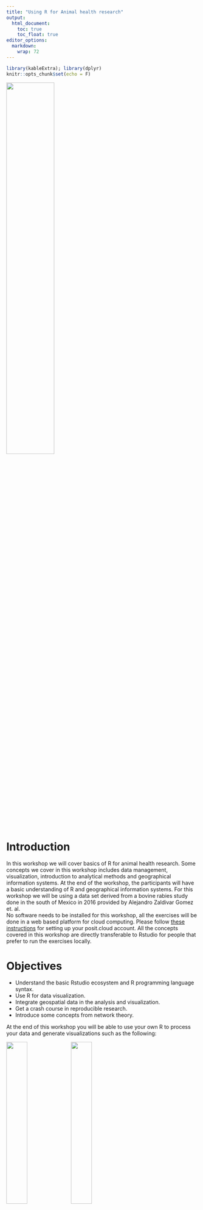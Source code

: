 ```yaml
---
title: "Using R for Animal health research"
output:
  html_document:
    toc: true
    toc_float: true
editor_options: 
  markdown: 
    wrap: 72
---
```


```r
library(kableExtra); library(dplyr)
knitr::opts_chunk$set(echo = F)
```

<img src="img/cadms-left.png" style="width:50%;position:center"/>

# Introduction

In this workshop we will cover basics of R for animal health research.
Some concepts we cover in this workshop includes data management,
visualization, introduction to analytical methods and geographical
information systems. At the end of the workshop, the participants will
have a basic understanding of R and geographical information systems.
For this workshop we will be using a data set derived from a bovine
rabies study done in the south of Mexico in 2016 provided by Alejandro
Zaldivar Gomez et. al.\
No software needs to be installed for this workshop, all the exercises
will be done in a web based platform for cloud computing. Please follow
[these instructions](0a_R_Intro.html) for setting up your posit.cloud
account. All the concepts covered in this workshop are directly
transferable to Rstudio for people that prefer to run the exercises
locally.

# Objectives

-   Understand the basic Rstudio ecosystem and R programming language
    syntax.
-   Use R for data visualization.
-   Integrate geospatial data in the analysis and visualization.
-   Get a crash course in reproducible research.
-   Introduce some concepts from network theory.\

At the end of this workshop you will be able to use your own R to
process your data and generate visualizations such as the following:

<img src="img/0_exampleMap.png" style="width:33%;position:left"/>
<img src="img/0_exBar.png" style="width:33%;position:center"/>
<img src="img/0_exNet.png" style="width:33%;position:right"/>

# Requisites

-   Laptop or desktop computer.\
-   A [posit.cloud](https://posit.cloud) account

<!-- ### Recommended reading -->

<!-- -   Martínez-López B, Perez AM, Sánchez-Vizcaíno JM. Social network -->

<!--     analysis. Review of general concepts and use in preventive -->

<!--     veterinary medicine. Transbound Emerg Dis. 2009 May;56(4):109-20. -->

<!--     doi: 10.1111/j.1865-1682.2009.01073.x. PMID: 19341388. -->

<!-- -   Enright J, Kao RR. Epidemics on dynamic networks. Epidemics. 2018 -->

<!--     Sep;24:88-97. doi: 10.1016/j.epidem.2018.04.003. Epub 2018 Apr 28. -->

<!--     PMID: 29907403. -->

<!-- -   Silk, M.J., Croft, D.P., Delahay, R.J., Hodgson, D.J., Weber, N., -->

<!--     Boots, M. and McDonald, R.A. (2017), The application of statistical -->

<!--     network models in disease research. Methods Ecol Evol, 8: 1026-1041. -->

<!--     <https://doi.org/10.1111/2041-210X.12770> -->

<!-- -   Farine, DR. When to choose dynamic vs. static social network -->

<!--     analysis. J Anim Ecol. 2018; 87: 128-- 138. -->

<!--     <https://doi.org/10.1111/1365-2656.12764> -->

------------------------------------------------------------------------

# Tentative schedule

```r
data.frame(
  Time = c('', '10:00-11:00', '11:00-11:45', '11:45-12:00', '12:00-13:00', '13:00-14:00', '14:00-15:00', '15:00-16:00', '16:00-17:00'),
  # D01 = c('Introduction to R', '', '', '', '', '', 'Intro to R studio and Markdown', 'R syntax and the tidyverse', 'Graphics in R'),
  D01 = cell_spec(
    c('Introduction to R', '', '', '', '', '', 'Intro to R studio and Markdown', 'R syntax and the tidyverse', 'Graphics in R'), 'html',
    link = c('slides/1a_Intro.html', '', '', '', '', '','1a_Intro_RstudioMarkdown.html', '1b_RandTidyverse.html', '1c_GraphicsI.html')
  ),
  # D02 = c('Geographical Information systems','Introduction to geographical information systems', 'Vectors and rasters', 'Break', 'Manipulating spatial objects and projections', 'Lunch', 'Spatial statistics', 'Cartography', ''),
  D02 = cell_spec(
    c('R syntax and the tidyverse','Intro to R syntac', 'Functions in R', 'Break', 'Loading data', 'Lunch', 'Data reduction', 'Joining datasets', ''), 'html',
    link = c('slides/2a_Viz.html', '1b_RandTidyverse.html', '1b_RandTidyverse.html', '', '1c_GraphicsI.html', 'Lunch.html', '1b_RandTidyverse.html', '', '')
  ),
  # D03 = c('Data visualization','Intro to SNA', 'SNA in R', 'Break', 'Network visualization', 'Lunch', 'Bipartite Networks', 'Dynamic Networks', ''),
  D03 = cell_spec(
    c('Data visualization','Recap from yesterday', 'Graphics in R', 'Break', 'Further customization', 'Lunch', 'Vectors and rasters', 'Cartography', ''),
    'html',
    link = c('slides/Day-03.html', '', '1d_GraphicsII.html', '', '1d_GraphicsII.html', 'Lunch.html', '2a_VectorsRasters.html', '2a_VectorsRasters.html', '')
  ),
  D04 = c('Risk assessment', 'Case studies', 'Introduction to Risk assessment', 'Break', 'Risk assessment in R I', 'Lunch', 'Risk assessment in R I II', '', '')
  # D04 = cell_spec(
  #   c('Risk assessment', 'Case studies', 'Introduction to Risk assessment', 'Break', 'Risk assessment in R I', 'Lunch', 'Risk assessment in R I II', '', ''),
  #   'html',
  #   link = c('4a_RiskAssessment.html', '', '', '', '', '', '', '', '')
  # )
) %>%
  kbl("html", escape = FALSE, col.names = c('', 'Day 01', 'Day 02', 'Day 03', 'Day 04')) %>%
  kable_paper(full_width = F, lightable_options = c('hover')) %>%
  column_spec(1, bold = T, border_right = T) %>%
  column_spec(2, border_right = T) %>%
  column_spec(3, border_right = T) %>%
  column_spec(4, border_right = T) %>%
  row_spec(1, bold = T, extra_css = "border-bottom: 1px solid") %>%
  row_spec(c(4,6), background = "#F6F5FA", italic = T)
```

```r
# data.frame(
#   Time = c('', '9:00-10:00', '10:00-10:30', '10:30-10:50', '10:50-12:00', '12:00-13:00', '13:00-14:00', '14:00-14:20', '14:20-15:00'),
#   D01 = cell_spec(
#     c('Introduction to R and GIS', 'Introduction to R', 'R syntax and the tidyverse', 'Coffee break', 'Graphics in R', 'Lunch', 'Intro to vectors and Rasters', 'Coffee break', 'Spatial statistics and Cartography'), 'html', 
#     link = c('', '1a_Intro_RstudioMarkdown.html', '1b_RandTidyverse.html', '', '1c_GraphicsI.html', 'Lunch.html', '2a_VectorsRasters.html', '', '')
#   ),
#   D02 = cell_spec(
#     c('Network Analysis', 'Introduction to Social Network Analysis', 'Network analysis in R', 'Coffee break', 'Network visualization', 'Lunch', 'Bipartite Networks', 'Coffee break', 'Dynamic Networks'), 'html', 
#     link = c('', '', '3a_NetworkIntro.html', '', '3b_NetworkViz.html', 'Lunch.html', '', '', '3c_DynamicNetworks.html')
#   ),
#   D03 = cell_spec(
#     c('Risk Assessment', 'Case Studies', 'Introduction to Risk Assessment', 'Coffee break', 'Risk assessment in R I', 'Lunch', 'Feedback evaluation', 'Coffee break', 'Office Hours'), 'html', 
#     link = c('', '', '', '', '4a_RiskAssessment.html', 'Lunch.html', '', '', '')
#   )
# ) %>% 
#   kbl("html", escape = FALSE, col.names = c('', 'Day 01', 'Day 02', 'Day 03')) %>%
#   kable_paper(full_width = F, lightable_options = c('hover')) %>% 
#   column_spec(1, bold = T, border_right = T) %>% 
#   column_spec(2, border_right = T) %>% 
#   column_spec(3, border_right = T) %>% 
#   column_spec(4, border_right = T) %>% 
#   row_spec(1, bold = T, extra_css = "border-bottom: 1px solid") %>% 
#   row_spec(c(4,6, 8), background = "#F6F5FA", italic = T)
```

------------------------------------------------------------------------

## Data

The data used for this workshop is contained in the package `STNet`. To
install `STNet` we need the package `devtools` and use the command
`devtools::install_github("spablotemporal/STNet")`.

<!-- ------------------------------------------------------------------------ -->

## Links

-   [Shared
    folder](https://ucdavis.box.com/s/65bg7mu85kblruofbkf481ontvuw128e),
    we will use this folder to provide some workshop materials such as
    code, data, or other resources.
-   [R bloggers](https://www.r-bloggers.com), Website that shares
    tutorials and posts from different contributors.
-   [Desktop installation
    instructions](https://www.spablo-temporal.network/ShinyWorkshop/0a_R_Intro.html)
-   [R cheat
    sheets](https://posit.co/resources/cheatsheets/?type=posit-cheatsheets/):
    -   [dplyr](https://posit.co/wp-content/uploads/2022/10/data-transformation-1.pdf)
    -   [ggplot2](https://posit.co/wp-content/uploads/2022/10/data-visualization-1.pdf)
    -   [markdown](https://posit.co/wp-content/uploads/2022/10/rmarkdown-1.pdf)

<!-- # Post workshop survey -->

<!-- ICAHS -->

<!-- We would appreciate if you take a minute to fill a quick anonymous -->

<!-- survey for feedback. To go to the survey follow [THIS LINK](Survey.html) -->

<!-- https://forms.gle/2NLzs7vLYUdumYjT9 -->

<!-- NIFNAF -->

<!-- We would appreciate if you take a minute to fill a quick anonymous survey for feedback. To go to the survey follow [THIS LINK](https://ucdavis.co1.qualtrics.com/jfe/form/SV_40oI9hjyLzb4W0K) -->

------------------------------------------------------------------------

*This course has been developed with contributions from: [Jose Pablo
Gomez-Vazquez](https://www.spablo-temporal.network), [Jerome
Baron](https://www.researchgate.net/profile/Jerome-Baron-2?_iepl%5Bcontexts%5D%5B0%5D=searchReact&_iepl%5BinteractionType%5D=headerSearchResearcher&_iepl%5Bposition%5D=1&_iepl%5BrgKey%5D=AC%3A19976637&_iepl%5Bquery%5D=jerome%20baron&_sg%5B0%5D=h0qwByBH7jEA9pnkn57dm5DqgHcuF9RNJMTd-1Y79ltjmKk1-oUwMXIy0pcjRE2CnEYq1KdLptyRR6s54PsSQTvSojEvOpxGlpJjg6kuLhyfGh3pNjLchg.RUn0HdO-b7dyxeqozqlU1rJYELS8Vbv-3SOTmOVKfhG2vntyZ18MRQemx2xzjlKdofPhapNFbhW2HCVG1gGhtw&_sg%5B1%5D=LN6moeDNOP7fMtM7A31LTwZ9q27yotxpXtAgTlLmDlxFCvXSd6qjzytmLHphEk7feO7YsBVeJEbTHCewI-A.RUn0HdO-b7dyxeqozqlU1rJYELS8Vbv-3SOTmOVKfhG2vntyZ18MRQemx2xzjlKdofPhapNFbhW2HCVG1gGhtw&_sgd%5B2%20words%5D=1&_sgd%5B10-20%20characters%5D=1)
Alejandro Zaldivar, and [Beatriz
Martinez-Lopez](https://cadms.vetmed.ucdavis.edu/about/director).\
Feel free to use these training materials for your own research and
teaching. When using the materials we would appreciate using the proper
credits. If you would be interested in a training session, please
contact: [jpgo\@ucdavis.edu](mailto:jpgo@ucdavis.edu){.email}*

------------------------------------------------------------------------
